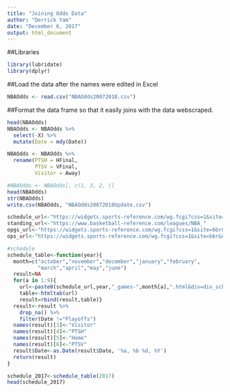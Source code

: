 ```yaml
---
title: "Joining Odds Data"
author: "Derrick Yam"
date: "December 6, 2017"
output: html_document
---
```


##Libraries
```r
library(lubridate)
library(dplyr)

```

##Load the data after the names were edited in Excel
```r
NBAOdds <- read.csv("NBAOdds20072018.csv") 
```

##Format the data frame so that it easily joins with the data webscraped.

```r
head(NBAOdds)
NBAOdds <- NBAOdds %>% 
  select(-X) %>% 
  mutate(Date = mdy(Date))

NBAOdds <- NBAOdds %>% 
  rename(PTSH = HFinal,
         PTSV = VFinal,
         Visitor = Away)

#NBAOdds <- NBAOdds[, c(1, 3, 2, )]
head(NBAOdds)
str(NBAOdds)
write.csv(NBAOdds, "NBAOdds20072018Update.csv")
```

```r
schedule_url<-"https://widgets.sports-reference.com/wg.fcgi?css=1&site=bbr&url=%2Fleagues%2FNBA_"
standing_url<-"https://www.basketball-reference.com/leagues/NBA_"
opgs_url<-"https://widgets.sports-reference.com/wg.fcgi?css=1&site=bbr&url=%2Fplayoffs%2FNBA_"
ops_url<-"https://widgets.sports-reference.com/wg.fcgi?css=1&site=bbr&url=%2Fplayoffs%2FNBA_"

#schedule
schedule_table<-function(year){
  month=c("october","november","december","january","february",
          "march","april","may","june")
  result=NA
  for(a in 1:9){
    url<-paste0(schedule_url,year,"_games-",month[a],".html&div=div_schedule")
    table<-htmltab(url)
    result=rbind(result,table)}
  result<-result %>% 
    drop_na() %>%
    filter(Date !="Playoffs")
  names(result)[3]<-"Visitor"
  names(result)[4]<-"PTSH"
  names(result)[5]<-"Home"
  names(result)[6]<-"PTSV"
  result$Date<-as.Date(result$Date, '%a, %b %d, %Y')
  return(result)
}

schedule_2017<-schedule_table(2017)
head(schedule_2017)

```
